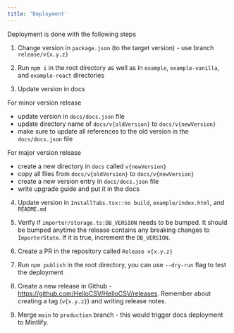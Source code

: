 ```yaml
---
title: 'Deployment'
---
```


Deployment is done with the following steps

1. Change version in `package.json` (to the target version) - use branch `release/v{x.y.z}`

2. Run `npm i` in the root directory as well as in `example`, `example-vanilla`, and `example-react` directories

3. Update version in docs

For minor version release

- update version in `docs/docs.json` file
- update directory name of `docs/v{oldVersion}` to `docs/v{newVersion}`
- make sure to update all references to the old version in the `docs/docs.json` file

For major version release

- create a new directory in `docs` called `v{newVersion}`
- copy all files from `docs/v{oldVersion}` to `docs/v{newVersion}`
- create a new version entry in `docs/docs.json` file
- write upgrade guide and put it in the docs

4. Update version in `InstallTabs.tsx::no build`, `example/index.html`, and `README.md`

5. Verify if `importer/storage.ts:DB_VERSION` needs to be bumped. It should be bumped anytime the release contains any breaking changes to `ImporterState`. If it is true, increment the `DB_VERSION`.

6. Create a PR in the repository called `Release v{x.y.z}`

7. Run `npm publish` in the root directory, you can use `--dry-run` flag to test the deployment

8. Create a new release in Github - https://github.com/HelloCSV/HelloCSV/releases. Remember about creating a tag (`v{x.y.z}`) and writing release notes.

9. Merge `main` to `production` branch - this would trigger docs deployment to Mintlify.
